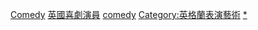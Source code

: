 [[Category:各職業英格蘭人|Comedy]]
[[Category:英國喜劇演員|]]
[[Category:英格蘭藝人|comedy]]
[[Category:英格蘭表演藝術|Category:英格蘭表演藝術]]
[[Category:英格蘭喜劇|*]]